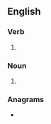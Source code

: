 ==English==

===Verb===
{{head|en|verb form}}

# {{en-third-person singular of|slake}}

===Noun===
{{head|en|noun form}}

# {{plural of|en|slake}}

===Anagrams===
* {{anagrams|en|a=aeklss|Kassel|Saleks}}